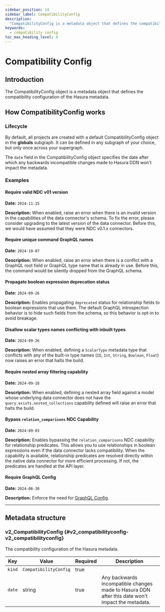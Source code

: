 ```yaml
---
sidebar_position: 14
sidebar_label: CompatibilityConfig
description:
  "CompatibilityConfig is a metadata object that defines the compatibility configuration of the Hasura metadata."
keywords:
  - compatibility config
toc_max_heading_level: 4
---
```


# Compatibility Config

## Introduction

The CompatibilityConfig object is a metadata object that defines the compatibility configuration of the Hasura metadata.

## How CompatibilityConfig works

### Lifecycle

By default, all projects are created with a default CompatibilityConfig object in the **globals** subgraph. It can be
defined in any subgraph of your choice, but only once across your supergraph.

The `date` field in the CompatibilityConfig object specifies the date after which any backwards incompatible changes
made to Hasura DDN won't impact the metadata.

### Examples

#### Require valid NDC v01 version

**Date:** `2024-11-15`

**Description:** When enabled, raise an error when there is an invalid version in the capabilities
of the data connector's schema. To fix the error, please consider upgrading to the latest version
of the data connector. Before this, we would have assumed that they were NDC v0.1.x connectors.

#### Require unique command GraphQL names

**Date:** `2024-10-07`

**Description:** When enabled, raise an error when there is a conflict with a GraphQL 
root field or GraphQL type name that is already in use. Before this, the command would 
be silently dropped from the GraphQL schema.

#### Propagate boolean expression deprecation status

**Date:** `2024-09-26`

**Description:** Enables propagating `deprecated` status for relationship
fields to boolean expressions that use them. The default GraphQL introspection
behavior is to hide such fields from the schema, so this behavior is opt-in
to avoid breakage.

#### Disallow scalar types names conflicting with inbuilt types

**Date:** `2024-09-26`

**Description:** When enabled, defining a `ScalarType` metadata type that
conflicts with any of the built-in type names (`ID`, `Int`, `String`,
`Boolean`, `Float`) now raises an error that halts the build.

#### Require nested array filtering capability

**Date:** `2024-09-18`

**Description:** When enabled, defining a nested array field against a model
whose underlying data connector does not have the
`query.exists.nested_collections` capability defined will raise an error that
halts the build.

#### Bypass `relation_comparisons` NDC Capability

**Date:** `2024-09-03`

**Description:** Enables bypassing the `relation_comparisons` NDC capability for relationship predicates. This allows
you to use relationships in boolean expressions even if the data connector lacks compatibility. When the capability is
available, relationship predicates are resolved directly within the native data connector for more efficient processing.
If not, the predicates are handled at the API layer.

#### Require GraphQL Config

**Date:** `2024-06-30`

**Description:** Enforce the need for [GraphQL Config](supergraph-modeling/graphql-config.mdx).


---

## Metadata structure


### v2_CompatibilityConfig {#v2_compatibilityconfig-v2_compatibilityconfig}

The compatibility configuration of the Hasura metadata.

| Key | Value | Required | Description |
|-----|-----|-----|-----|
| `kind` | `CompatibilityConfig` | true |  |
| `date` | string | true | Any backwards incompatible changes made to Hasura DDN after this date won't impact the metadata. |
